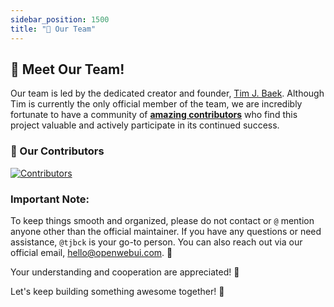 ```yaml
---
sidebar_position: 1500
title: "👥 Our Team"
---
```



<TopBanners />

## 🌟 Meet Our Team!

Our team is led by the dedicated creator and founder, [Tim J. Baek](https://github.com/tjbck). Although Tim is currently the only official member of the team, we are incredibly fortunate to have a community of **[amazing contributors](https://github.com/open-webui/open-webui/graphs/contributors)** who find this project valuable and actively participate in its continued success.

### 💓 Our Contributors

<a href="https://github.com/open-webui/open-webui/graphs/contributors">
  <img
    src="https://contrib.rocks/image?repo=open-webui/open-webui"
    alt="Contributors"
  />
</a>

### Important Note:

To keep things smooth and organized, please do not contact or `@` mention anyone other than the official maintainer. If you have any questions or need assistance, `@tjbck` is your go-to person. You can also reach out via our official email, hello@openwebui.com. 📨

Your understanding and cooperation are appreciated! 💪


Let's keep building something awesome together! 🚀
